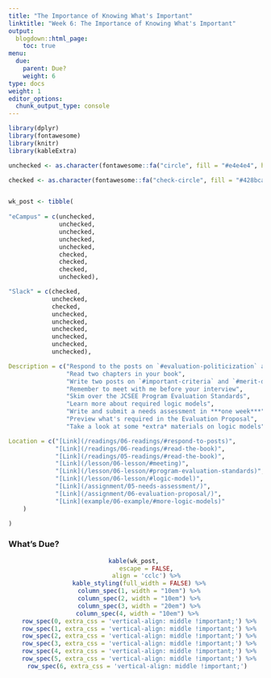 ```yaml
---
title: "The Importance of Knowing What's Important"
linktitle: "Week 6: The Importance of Knowing What's Important"
output:
  blogdown::html_page:
    toc: true
menu:
  due:
    parent: Due?
    weight: 6
type: docs
weight: 1
editor_options: 
  chunk_output_type: console
---
```


```r
library(dplyr)
library(fontawesome)
library(knitr)
library(kableExtra)
```

```r
unchecked <- as.character(fontawesome::fa("circle", fill = "#e4e4e4", height = "15px"))

checked <- as.character(fontawesome::fa("check-circle", fill = "#428bca", height = "15px"))


wk_post <- tibble(
  
"eCampus" = c(unchecked, 
              unchecked,
              unchecked,
              unchecked,
              unchecked,
              checked,
              checked,
              checked,
              unchecked),

"Slack" = c(checked,
            unchecked,
            checked,
            unchecked,
            unchecked,
            unchecked,
            unchecked,
            unchecked,
            unchecked),

Description = c("Respond to the posts on `#evaluation-politicization` and `#which-values`",
                "Read two chapters in your book",
                "Write two posts on `#important-criteria` and `#merit-disagreement`",
                "Remember to meet with me before your interview",
                "Skim over the JCSEE Program Evaluation Standards",
                "Learn more about required logic models",
                "Write and submit a needs assessment in ***one week***",
                "Preview what's required in the Evaluation Proposal",
                "Take a look at some *extra* materials on logic models"),

Location = c("[Link](/readings/06-readings/#respond-to-posts)",
             "[Link](/readings/06-readings/#read-the-book)",
             "[Link](/readings/05-readings/#read-the-book)",
             "[Link](/lesson/06-lesson/#meeting)",
             "[Link](/lesson/06-lesson/#program-evaluation-standards)",
             "[Link](/lesson/06-lesson/#logic-model)",
             "[Link](/assignment/05-needs-assessment/)",
             "[Link](/assignment/06-evaluation-proposal/)",
             "[Link](example/06-example/#more-logic-models)"
    )

)
```


### What's Due?
<center>
```r
kable(wk_post, 
      escape = FALSE,
      align = 'cclc') %>%
  kable_styling(full_width = FALSE) %>%
  column_spec(1, width = "10em") %>%
  column_spec(2, width = "10em") %>%
  column_spec(3, width = "20em") %>%
  column_spec(4, width = "10em") %>% 
  row_spec(0, extra_css = 'vertical-align: middle !important;') %>%
  row_spec(1, extra_css = 'vertical-align: middle !important;') %>%
  row_spec(2, extra_css = 'vertical-align: middle !important;') %>%
  row_spec(3, extra_css = 'vertical-align: middle !important;') %>%
  row_spec(4, extra_css = 'vertical-align: middle !important;') %>%
  row_spec(5, extra_css = 'vertical-align: middle !important;') %>%
  row_spec(6, extra_css = 'vertical-align: middle !important;') 
```
</center>
